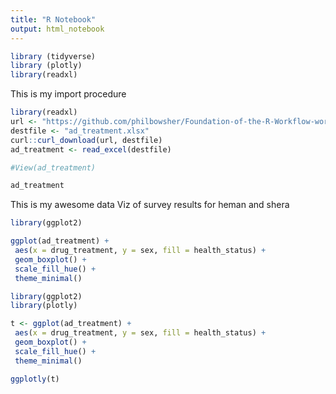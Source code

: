 ```yaml
---
title: "R Notebook"
output: html_notebook
---
```



```r
library (tidyverse)
library (plotly)
library(readxl)
```


This is my import procedure 

```r
library(readxl)
url <- "https://github.com/philbowsher/Foundation-of-the-R-Workflow-workshop-2019-09-06/raw/master/Examples/data/ad_treatment.xlsx"
destfile <- "ad_treatment.xlsx"
curl::curl_download(url, destfile)
ad_treatment <- read_excel(destfile)

#View(ad_treatment)

ad_treatment

```

This is my awesome data Viz of survey results for heman and shera


```r

library(ggplot2)

ggplot(ad_treatment) +
 aes(x = drug_treatment, y = sex, fill = health_status) +
 geom_boxplot() +
 scale_fill_hue() +
 theme_minimal()

```



```r

library(ggplot2)
library(plotly)

t <- ggplot(ad_treatment) +
 aes(x = drug_treatment, y = sex, fill = health_status) +
 geom_boxplot() +
 scale_fill_hue() +
 theme_minimal()

ggplotly(t)

```